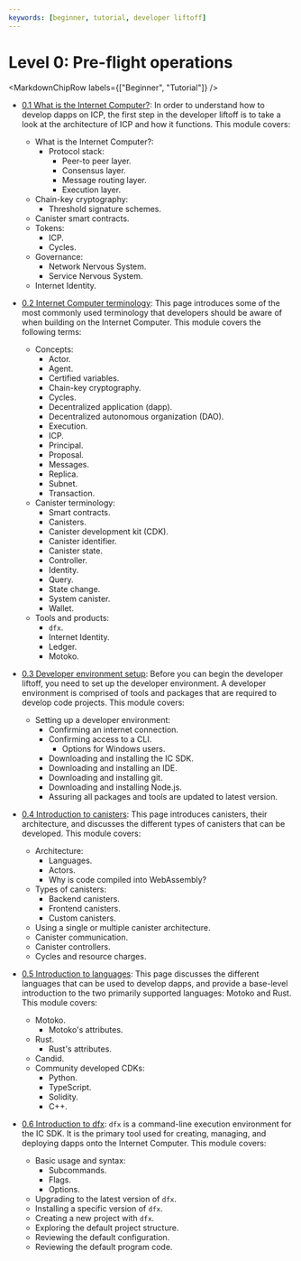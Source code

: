```yaml
---
keywords: [beginner, tutorial, developer liftoff]
---
```



# Level 0: Pre-flight operations

<MarkdownChipRow labels={["Beginner", "Tutorial"]} />

- [0.1 What is the Internet Computer?](/docs/current/tutorials/developer-liftoff/level-0/ic-overview): In order to understand how to develop dapps on ICP, the first step in the developer liftoff is to take a look at the architecture of ICP and how it functions. This module covers:
    - What is the Internet Computer?:
        - Protocol stack:
            - Peer-to peer layer.
            - Consensus layer.
            - Message routing layer.
            - Execution layer.
    - Chain-key cryptography:
        - Threshold signature schemes.
    - Canister smart contracts.
    - Tokens:
        - ICP.
        - Cycles.
    - Governance:
        - Network Nervous System.
        - Service Nervous System.
    - Internet Identity.

- [0.2 Internet Computer terminology](/docs/current/tutorials/developer-liftoff/level-0/ic-terms): This page introduces some of the most commonly used terminology that developers should be aware of when building on the Internet Computer. This module covers the following terms:
    - Concepts:
        - Actor.
        - Agent.
        - Certified variables.
        - Chain-key cryptography.
        - Cycles.
        - Decentralized application (dapp).
        - Decentralized autonomous organization (DAO).
        - Execution.
        - ICP.
        - Principal.
        - Proposal.
        - Messages.
        - Replica.
        - Subnet.
        - Transaction.
    - Canister terminology:
        - Smart contracts.
        - Canisters.
        - Canister development kit (CDK).
        - Canister identifier.
        - Canister state.
        - Controller.
        - Identity.
        - Query.
        - State change.
        - System canister.
        - Wallet.
    - Tools and products:
        - `dfx`.
        - Internet Identity.
        - Ledger.
        - Motoko.


- [0.3 Developer environment setup](/docs/current/tutorials/developer-liftoff/level-0/dev-env): Before you can begin the developer liftoff, you need to set up the developer environment. A developer environment is comprised of tools and packages that are required to develop code projects. This module covers:
    - Setting up a developer environment:
        - Confirming an internet connection.
        - Confirming access to a CLI.
            - Options for Windows users.
        - Downloading and installing the IC SDK.
        - Downloading and installing an IDE.
        - Downloading and installing git.
        - Downloading and installing Node.js.
        - Assuring all packages and tools are updated to latest version.

- [0.4 Introduction to canisters](/docs/current/tutorials/developer-liftoff/level-0/intro-canisters): This page introduces canisters, their architecture, and discusses the different types of canisters that can be developed. This module covers:
    - Architecture:
        - Languages.
        - Actors.
        - Why is code compiled into WebAssembly?
    - Types of canisters:
        - Backend canisters.
        - Frontend canisters.
        - Custom canisters.
    - Using a single or multiple canister architecture.
    - Canister communication.
    - Canister controllers.
    - Cycles and resource charges.

- [0.5 Introduction to languages](/docs/current/tutorials/developer-liftoff/level-0/intro-languages): This page discusses the different languages that can be used to develop dapps, and provide a base-level introduction to the two primarily supported languages: Motoko and Rust. This module covers:
    - Motoko.
        - Motoko's attributes.
    - Rust.
        - Rust's attributes.
    - Candid.
    - Community developed CDKs:
        - Python.
        - TypeScript.
        - Solidity.
        - C++.

- [0.6 Introduction to dfx](/docs/current/tutorials/developer-liftoff/level-0/intro-dfx): `dfx` is a command-line execution environment for the IC SDK. It is the primary tool used for creating, managing, and deploying dapps onto the Internet Computer. This module covers:
    - Basic usage and syntax:
        - Subcommands.
        - Flags.
        - Options.
    - Upgrading to the latest version of `dfx`.
    - Installing a specific version of `dfx`.
    - Creating a new project with `dfx`.
    - Exploring the default project structure.
    - Reviewing the default configuration.
    - Reviewing the default program code.

